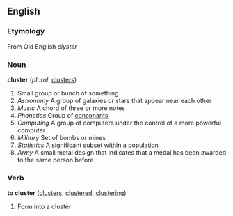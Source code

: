 ==English==

===Etymology===
From Old English ''clyster''

===Noun===
'''cluster'''  (''plural:'' [[clusters]])
# Small group or bunch of something 
# ''Astronomy'' A group of galaxies or stars that appear near each other
# ''Music'' A chord of three or more notes
# ''Phonetics'' Group of [[consonant|consonants]]
# ''Computing'' A group of computers under the control of a more powerful computer
# ''Military'' Set of bombs or mines
# ''Statistics'' A significant [[subset]] within a population
# ''Army'' A small metal design that indicates that a medal has been awarded to the same person before

===Verb===
'''to cluster'''  ([[clusters]], [[clustered]], [[clustering]])
# Form into a cluster
